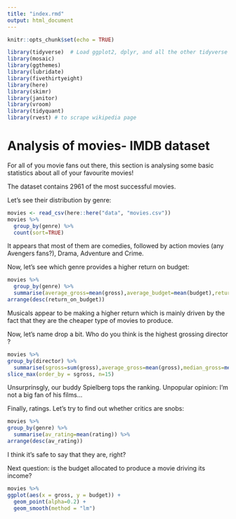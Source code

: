 ```yaml
---
title: "index.rmd"
output: html_document
---
```


```r
knitr::opts_chunk$set(echo = TRUE)
```

```r
library(tidyverse)  # Load ggplot2, dplyr, and all the other tidyverse packages
library(mosaic)
library(ggthemes)
library(lubridate)
library(fivethirtyeight)
library(here)
library(skimr)
library(janitor)
library(vroom)
library(tidyquant)
library(rvest) # to scrape wikipedia page
```

# Analysis of movies- IMDB dataset

For all of you movie fans out there, this section is analysing some basic statistics about all of your favourite movies!
  
The dataset contains 2961 of the most successful movies.
 
  Let's see their distribution by genre:
```r

movies <- read_csv(here::here("data", "movies.csv"))
movies %>% 
  group_by(genre) %>% 
  count(sort=TRUE)

```
It appears that most of them are comedies, followed by action movies (any Avengers fans?), Drama, Adventure and Crime. 

Now, let's see which genre provides a higher return on budget:

```r
movies %>% 
  group_by(genre) %>%
  summarise(average_gross=mean(gross),average_budget=mean(budget),return_on_budget=average_gross/average_budget) %>% 
arrange(desc(return_on_budget))
```

Musicals appear to be making a higher return which is mainly driven by the fact that they are the cheaper type of movies to produce.

Now, let's name drop a bit. Who do you think is the highest grossing director ? 

```r
movies %>% 
group_by(director) %>%
  summarise(sgross=sum(gross),average_gross=mean(gross),median_gross=median(gross),sd_gross=sd(gross)) %>% 
slice_max(order_by = sgross, n=15) 

```

Unsurprinsgly, our buddy Spielberg tops the ranking. Unpopular opinion: I'm not a big fan of his films...

Finally, ratings. Let's try to find out whether critics are snobs: 

```r
movies %>% 
group_by(genre) %>%
  summarise(av_rating=mean(rating)) %>%  
arrange(desc(av_rating))

```
I think it's safe to say that they are, right?


Next question: is the budget allocated to produce a movie driving its income?

```r

movies %>% 
ggplot(aes(x = gross, y = budget)) +
  geom_point(alpha=0.2) +
  geom_smooth(method = "lm") 

```
  
